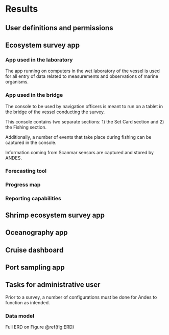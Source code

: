 # Results

## User definitions and permissions

## Ecosystem survey app

### App used in the laboratory
The app running on computers in the wet laboratory of the vessel is used for all entry of data related to measurements and observations of marine organisms.

### App used in the bridge
The console to be used by navigation officers is meant to run on a tablet in the bridge of the vessel conducting the survey.

This console contains two separate sections: 1) the Set Card section and 2) the Fishing section.

Additionally, a number of events that take place during fishing can be captured in the console.

Information coming from Scanmar sensors are captured and stored by ANDES.

### Forecasting tool

### Progress map

### Reporting capabilities


## Shrimp ecosystem survey app

## Oceanography app

## Cruise dashboard

## Port sampling app


## Tasks for administrative user
Prior to a survey, a number of configurations must be done for Andes to function as intended.




### Data model

Full ERD on Figure \@ref(fig:ERD)


\begin{description}
\item[Survey strata]{}
\item[Species list]{}
\item[Sampling protocols]{}
\end{description}
